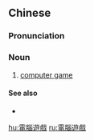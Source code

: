 {{also|电脑游戏|電腦游戲}}
==Chinese==
{{zh-forms|s=电脑游戏|t2=電腦游戲|type=22}}

===Pronunciation===
{{zh-pron
|m=diànnǎo yóuxì
|cat=n
}}

===Noun===
{{zh-noun}}

# [[computer game]]

====See also====
* {{zh-l|電子遊戲}}

{{zh-cat|Video games}}

[[hu:電腦遊戲]]
[[ru:電腦遊戲]]